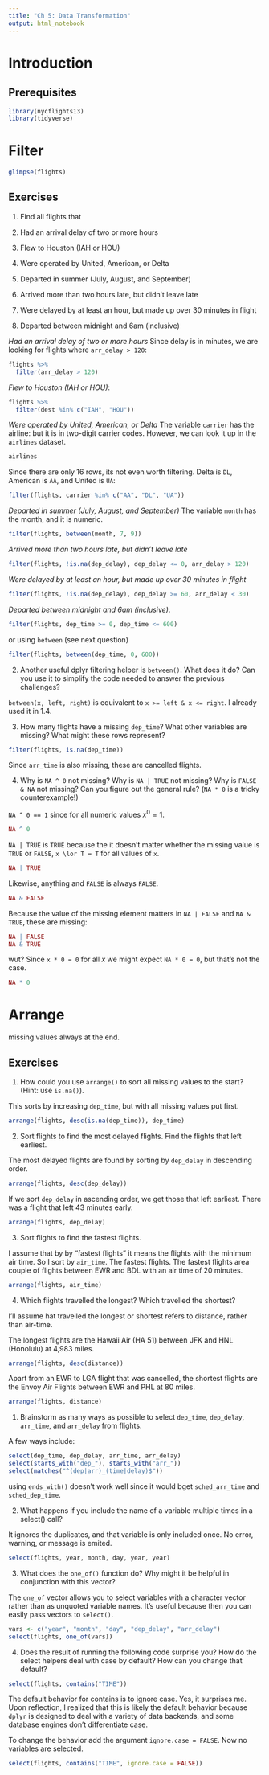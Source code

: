 ```yaml
---
title: "Ch 5: Data Transformation"
output: html_notebook
---
```



# Introduction

## Prerequisites

```r
library(nycflights13)
library(tidyverse)
```


# Filter

```r
glimpse(flights)
```

## Exercises

1. Find all flights that

  1. Had an arrival delay of two or more hours
  2. Flew to Houston (IAH or HOU)
  3. Were operated by United, American, or Delta
  4. Departed in summer (July, August, and September)
  5. Arrived more than two hours late, but didn’t leave late
  6. Were delayed by at least an hour, but made up over 30 minutes in flight
  7. Departed between midnight and 6am (inclusive)

*Had an arrival delay of two or more hours* Since delay is in minutes, we are looking
for flights where `arr_delay > 120`:
```r
flights %>% 
  filter(arr_delay > 120)
```

*Flew to Houston (IAH or HOU)*:
```r
flights %>%
  filter(dest %in% c("IAH", "HOU"))
```

*Were operated by United, American, or Delta* The variable `carrier` has the airline: but it is in two-digit carrier codes. However, we can look it up in the `airlines`
dataset.
```r
airlines
```
Since there are only 16 rows, its not even worth filtering.
Delta is `DL`, American is `AA`, and United is `UA`:
```r
filter(flights, carrier %in% c("AA", "DL", "UA"))
```

*Departed in summer (July, August, and September)* The variable `month` has the month, and it is numeric.
```r
filter(flights, between(month, 7, 9))
```

*Arrived more than two hours late, but didn’t leave late*
```r
filter(flights, !is.na(dep_delay), dep_delay <= 0, arr_delay > 120)
```

*Were delayed by at least an hour, but made up over 30 minutes in flight*
```r
filter(flights, !is.na(dep_delay), dep_delay >= 60, arr_delay < 30)
```

*Departed between midnight and 6am (inclusive)*.
```r
filter(flights, dep_time >= 0, dep_time <= 600)
```
or using `between` (see next question)
```r
filter(flights, between(dep_time, 0, 600))
```


2. Another useful dplyr filtering helper is `between()`. What does it do? Can you use it to simplify the code needed to answer the previous challenges?

`between(x, left, right)` is equivalent to `x >= left & x <= right`. I already 
used it in 1.4.

3. How many flights have a missing `dep_time`? What other variables are missing? What might these rows represent?

```r
filter(flights, is.na(dep_time))
```

Since `arr_time` is also missing, these are cancelled flights.

4. Why is `NA ^ 0` not missing? Why is `NA | TRUE` not missing? Why is `FALSE & NA` not missing? Can you figure out the general rule? (`NA * 0` is a tricky counterexample!)

`NA ^ 0 == 1` since for all numeric values $x ^ 0 = 1$. 
```r
NA ^ 0
```

`NA | TRUE` is `TRUE` because the it doesn't matter whether the missing value is `TRUE` or `FALSE`, `x \lor T = T` for all values of `x`.
```r
NA | TRUE
```
Likewise, anything and `FALSE` is always `FALSE`.
```r
NA & FALSE
```
Because the value of the missing element matters in `NA | FALSE` and `NA & TRUE`, these are missing:
```r
NA | FALSE
NA & TRUE
```

wut? Since `x * 0 = 0` for all $x$ we might expect `NA * 0 = 0`, but that's not the case.
```r
NA * 0
```

# Arrange

missing values always at the end.

## Exercises

1. How could you use `arrange()` to sort all missing values to the start? (Hint: use `is.na()`).

This sorts by increasing `dep_time`, but with all missing values put first.
```r
arrange(flights, desc(is.na(dep_time)), dep_time)
```

2. Sort flights to find the most delayed flights. Find the flights that left earliest.

The most delayed flights are found by sorting by `dep_delay` in descending order.
```r
arrange(flights, desc(dep_delay))
```
If we sort `dep_delay` in ascending order, we get those that left earliest.
There was a flight that left 43 minutes early.
```r
arrange(flights, dep_delay)
```

3. Sort flights to find the fastest flights.

I assume that by by "fastest flights" it means the flights with the minimum air time.
So I sort by `air_time`. The fastest flights. The fastest flights area couple of flights between EWR and BDL with an air time of 20 minutes.
```r
arrange(flights, air_time)
```


4. Which flights travelled the longest? Which travelled the shortest?

I'll assume hat travelled the longest or shortest refers to distance, rather than air-time.

The longest flights are the Hawaii Air (HA 51) between JFK and HNL (Honolulu) at 4,983 miles.
```r
arrange(flights, desc(distance))
```

Apart from an EWR to LGA flight that was cancelled, the shortest flights are the Envoy Air Flights between EWR and PHL at 80 miles.
```r
arrange(flights, distance)
```

1. Brainstorm as many ways as possible to select `dep_time`, `dep_delay`, `arr_time`, and `arr_delay` from flights.

A few ways include:
```r
select(dep_time, dep_delay, arr_time, arr_delay)
select(starts_with("dep_"), starts_with("arr_"))
select(matches("^(dep|arr)_(time|delay)$"))
```
using `ends_with()` doesn't work well since it would bget `sched_arr_time` and `sched_dep_time`.

2. What happens if you include the name of a variable multiple times in a select() call?

It ignores the duplicates, and that variable is only included once. No error, warning, or message is emited.
```r
select(flights, year, month, day, year, year)
```

3. What does the `one_of()` function do? Why might it be helpful in conjunction with this vector?

The `one_of` vector allows you to select variables with a character vector rather than as unquoted variable names.
It's useful because then you can easily pass vectors to `select()`.

```r
vars <- c("year", "month", "day", "dep_delay", "arr_delay")
select(flights, one_of(vars))
```


4. Does the result of running the following code surprise you? How do the select helpers deal with case by default? How can you change that default?

```r
select(flights, contains("TIME"))
```

The default behavior for contains is to ignore case.
Yes, it surprises me.
Upon reflection, I realized that this is likely the default behavior because `dplyr` is designed to deal with a variety of data backends, and some database engines don't differentiate case.

To change the behavior add the argument `ignore.case = FALSE`. Now no variables are selected.
```r
select(flights, contains("TIME", ignore.case = FALSE))
```

